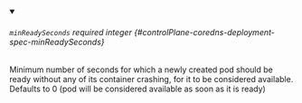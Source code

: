 
<details className="config-field" data-expandable="false" open>
<summary>

###### `minReadySeconds` <span className="config-field-required" data-required="false">required</span> <span className="config-field-type">integer</span> <span className="config-field-default"></span> <span className="config-field-enum"></span> {#controlPlane-coredns-deployment-spec-minReadySeconds}

Minimum number of seconds for which a newly created pod should be ready
without any of its container crashing, for it to be considered available.
Defaults to 0 (pod will be considered available as soon as it is ready)

</summary>



</details>
